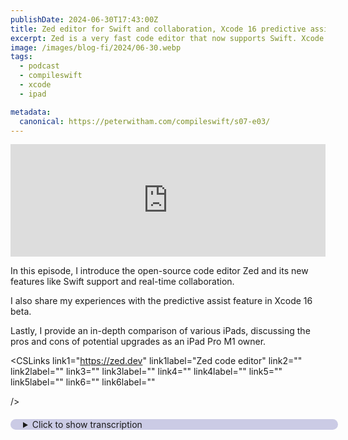 ```yaml
---
publishDate: 2024-06-30T17:43:00Z
title: Zed editor for Swift and collaboration, Xcode 16 predictive assist and which iPad?
excerpt: Zed is a very fast code editor that now supports Swift. Xcode 16 is working great for me, and which iPad is the right one?
image: /images/blog-fi/2024/06-30.webp
tags:
  - podcast
  - compileswift
  - xcode
  - ipad

metadata:
  canonical: https://peterwitham.com/compileswift/s07-e03/
---
```


<iframe width="100%" height="180" frameborder="no" scrolling="no" seamless="" src="https://share.transistor.fm/e/d335a370"></iframe>

<Player/>

In this episode, I introduce the open-source code editor Zed and its new features like Swift support and real-time collaboration.

I also share my experiences with the predictive assist feature in Xcode 16 beta.

Lastly, I provide an in-depth comparison of various iPads, discussing the pros and cons of potential upgrades as an iPad Pro M1 owner.

<CSLinks
  link1="https://zed.dev"
  link1label="Zed code editor"
  link2=""
  link2label=""
  link3=""
  link3label=""
  link4=""
  link4label=""
  link5=""
  link5label=""
  link6=""
  link6label=""

/>

<details>
  <summary
  style="
     margin-top: 20px;
     margin-bottom: 80px;
     padding-left: 20px;
     border-radius: 10px;
     border-width: 1px;
     border-color: rgb(255,255,255,0.2);
     width: 100%;
     background-color: rgb(0, 0, 128, 0.2);
">Click to show transcription</summary>

 #### Transcription
 <cite>Peter:</cite>
 <time>00:02</time>
 <p>What's up, everybody? Welcome to another episode of the CompileSwift podcast. I'm your host, Peter Witham. You can find myself and this podcast at compileswift.com. Got a couple of things for you in this episode.</p>
 <cite>Peter:</cite>
 <time>00:13</time>
 <p>First thing we're gonna dive into here though is a tool that you may not be aware of that that will enable you to write Swift code as well as many others, but in particular, Swift code is what we care about on this podcast, and it's an application called Zed. You can find it atzed.dev. It is actually open source though, so you can download the binary or there's a GitHub link there. And you can go and download the source code, compile it yourself if you want, make changes. And the reason I'm talking about it now is, yes, it has been around a while and yes, it is lightning fast in my opinion and that opinion of many others.</p>
 <cite>Peter:</cite>
 <time>00:54</time>
 <p>But they now have support for 2 very important things. Number 1, they support the swift language. We all care about that. So why does that matter? A lot of us used to use app code by JetBrains, but they stopped working on that.</p>
 <cite>Peter:</cite>
 <time>01:08</time>
 <p>Unfortunately, real shame there. And, of course, yes, there are plenty of other code editors out there you can use. Visual Studio Code, of course, is 1 of the well known ones for working with Swift and everything else and Sublime Text and all of those. But this 1, Zed, is truly lightning fast in my opinion. Not only lightning fast to use, but it also starts up super quick as well.</p>
 <cite>Peter:</cite>
 <time>01:34</time>
 <p>Now they compare it with milliseconds compared to supply and text in Visual Studio Code. Honestly, when you're talking milliseconds, I mean, at that point, who's even gonna notice or care? For example, they say the zed starts in 58 milliseconds compared to Visual Studio Code of 97. But there are other important things with zed. Like I say, first of all, you can download the source code, change it, and compile it yourself.</p>
 <cite>Peter:</cite>
 <time>02:00</time>
 <p>Always a huge win for us developers. Right? But on top of that, not only do you have all the in performance, but, of course, you know, it's got AI like so many other things now. It has all of the usual tools that you would expect, integrated terminal. There's a VIM mode, themes, a whole bunch of settings you can set and everything else.</p>
 <cite>Peter:</cite>
 <time>02:19</time>
 <p>But the other really important factor here is you may be aware of some other applications, 1 of which is called multi, which is now closing down that essentially allowed you to do pair programming in real time. Now, give you an example here. A lot of time on my live streams, when I'm really screwing up my code, yes, that does happen. I know. There's folks wanna help me out other than screaming into the chat room.</p>
 <cite>Peter:</cite>
 <time>02:45</time>
 <p>Totally understand that. We used to use a tool called Multi where essentially can do just that. Multiple people can edit a file at the same time, which is great, except they're closing down. Now Zed has that built in and we tried it out and it is fantastic. The way it works is through GitHub.</p>
 <cite>Peter:</cite>
 <time>03:06</time>
 <p>Right? So you have your project. You sign in to GitHub in in zed, and then you can invite other peoples to work on your code. And you can see other people working in your code in real time and it just works. That's the important thing here.</p>
 <cite>Peter:</cite>
 <time>03:21</time>
 <p>So that's why I'm mentioning it here. 2 key important things. Number 1, it's now got swift support and number 2, it's got this support that works very well for for multiple users on the same files working on the project and all those kind of things without having to do commits and checkouts and branches and all of that kind of stuff. So again, if you wanna check that out, I'll put a link in the show notes, zed.dev. You can actually check out my compiled dev live streams and you'll see us using it on there.</p>
 <cite>Peter:</cite>
 <time>03:51</time>
 <p>You can go to twitch.tvforward/compiledev and you'll see us using it. So wanted to mention very excited now that this super fast editor has the ability to do all of these things as well. Next up, I wanted to talk about the predictive assist in xcode 16 beta. I've been using, the beta 1 and the beta 2, and I have to say this has really been impressing me. I think I've mentioned it before, but I do want to talk about it.</p>
 <cite>Peter:</cite>
 <time>04:17</time>
 <p>I have found that it has done a really good job at analyzing my code or what it thinks I'm about to write and making suggestions and filling them in. I'm going to give you a really simple example here. Now I'm working on an application at the moment and I needed a timer, essentially a stopwatch. I just needed to go from 0 and start counting up. And as soon as I put in let my timer of type timer equal, the predictive assist kicked in and filled in all the necessary code for me.</p>
 <cite>Peter:</cite>
 <time>04:49</time>
 <p>So I just hit tab and line after line, it created the timer, it created all the hookups it needed. At 1 point, it made an interface example for me, and it just worked. And, yeah, okay. That's a very simple example, but it's doing a great job at helping us do these things that we do every day that you don't necessarily remember all the code for, all the syntax. Right?</p>
 <cite>Peter:</cite>
 <time>05:15</time>
 <p>And so it's turning out to be a very useful tool. Now, this has me really excited to see how the swift assist works when that comes along hopefully in 1 of the future betas, But if you've not tried out any of the Xcode betas yet, Xcode 16 beta 2 as of this podcast recording, I think it might be worth your time and giving it a go. It is worth mentioning though that you will need to be on the Sequoia, the Mac OS Sequoia beta as well to take advantage of this. I don't think you're gonna find this feature will work in Sonoma and I don't believe Apple has a plan to put it in support in there for Sonoma either. So you will need to be running Sequoia for that.</p>
 <cite>Peter:</cite>
 <time>05:59</time>
 <p>Maybe create yourself a separate container put that in there take advantage of that at the same time. But this has been a a really good time saver for me and a really good 1 for just jogging the memory on some of that syntax or and also learning from syntax that I was not aware of. So just a little tip out there for, you know, developers of all levels, these AI tools are there to help and assist us And if you think about it that way rather than what some people say replacing us, you're gonna find that they're gonna really speed up a lot of those mundane things that we do in code all the time. Hey, folks. If you like what you're hearing in this podcast and you wanna help this podcast to continue going forward and having great guests and great conversations, I invite you to become a Patreon supporter.</p>
 <cite>Peter:</cite>
 <time>06:45</time>
 <p>You can go to patreon.comforward/compileswift where you will get ad free versions of the podcast along with other content. The last topic I want to bring up in this episode is my adventures with comparing all the iPads. So we're gonna dive into some numbers here. So try and keep up, but I think this is actually starting to be a common problem for a lot of folks. And I thought I should talk about this and and maybe try and help some folks out.</p>
 <cite>Peter:</cite>
 <time>07:12</time>
 <p>So I have the iPad Pro. I've got the m 1 version, and I absolutely love it. You know, it's got the XDR screen, which is absolutely phenomenal. Now I thought to myself, okay. Let's look at all of these new iPads and compare what would my upgrade route be if I was gonna do this.</p>
 <cite>Peter:</cite>
 <time>07:31</time>
 <p>So I started off with the iPad Air, which everybody is raving about. And, yeah, it's a fantastic machine. It's got the m 2 chip so technically a better chip than my m 1. And everything else about it is fantastic. It supports the new pencil and and all of these things.</p>
 <cite>Peter:</cite>
 <time>07:49</time>
 <p>But, it doesn't have the screen that my iPad Pro has. And so, funny enough, it turned out when I compared it with the iPad Air, M1 iPad Pro in my opinion is better because I of all the things the m 1 to the m 2, yeah, okay, it's faster but you're not really gonna notice it too much I don't think on a daily driver, But, what I would notice is losing the XDR screen on my iPad Pro. The iPad Air, of course, has a really nice screen but it's not the XDR version. And even comparing the screen on my current M1 iPad Pro with the new iPad Pro, there's still not a phenomenal amount of difference there as far as maybe a bit of brightness. So it was really interesting that the iPad Air got crossed off the list pretty quickly, which is a real shame.</p>
 <cite>Peter:</cite>
 <time>08:43</time>
 <p>And because when you compare it financially, think about it this way. I've got the iPad Pro, the M1, with the keyboard and the pencil, and my pencil is the version 2 pencil. The advantage of getting an upgrade to an Air is I can continue to use that pencil and that keyboard cover with the iPad Air. I cannot use either of those that I have currently with the new iPad Pro, which in my mind is just crazy and I feel like it's just a money grab, but, hey, that's my opinion. So that was the advantage of looking at the iPad Air, but it turns out if you've had an XDR screen and then you go back to 1 of these other ones, you just notice it.</p>
 <cite>Peter:</cite>
 <time>09:28</time>
 <p>And it's not to say either of them are bad, but it the XDR screen is so phenomenally good. There's, like, you know what? My current iPad Pro is better than that. Moving on to comparing apples to apples, pardon the pun, the m 4 iPad Pro compared to my M1 iPad Pro. Yes.</p>
 <cite>Peter:</cite>
 <time>09:47</time>
 <p>Obviously, the M4 version is significantly better. No no question there. And I should have added that if you want Thunderbolt support on the port, you're gonna have to go with the Pro. Right? You can't use the iPad Air for that.</p>
 <cite>Peter:</cite>
 <time>10:02</time>
 <p>So that is something else I would have been losing. But, you know, yes, comparing the 2 directly, of course, the new version is better in many ways. You know, you got the faster chip and so on, but you still got that beautiful screen and everything else. However, the gotcha here is like I just said. Right?</p>
 <cite>Peter:</cite>
 <time>10:21</time>
 <p>It's not a simple case and others have commented, you can't use your existing accessories, meaning the keyboard cover and the pencil, which I use all the time. So in reality, what it means is, yeah, I can trade in my current M1 iPad Pro and get the new 1, but to be where I'm at now, I also have to pay out for a new cover and I also have to pay out for the new pencil. And as much as I would love to have the the the hover support for the new pencil, I think that's real attractive to me as a as an artist as well and seeing that. I've got to replace all of those as well. So you're suddenly not talking about just switching out the iPad, you're talking about switching out all the accessories that go with it.</p>
 <cite>Peter:</cite>
 <time>11:07</time>
 <p>And the irony here is, by the time you do all of that, you're really looking at the price of essentially getting saying, hey, you know what? I could replace my M1 MacBook Pro for about the same price and get a lot more for my money on that. And I think it's interesting that Apple is really, in my opinion, messing this up for consumers and confusing us because when you look at it now, it's okay. Well, you've introduced so many options at this point that it's almost too confusing for for for regular folks. Right?</p>
 <cite>Peter:</cite>
 <time>11:44</time>
 <p>I'm just talking about regular consumers now. And we've said this before about back in the day. Okay. I know where this is going. Back in the day, an iPhone was how much space do you want, what color.</p>
 <cite>Peter:</cite>
 <time>11:56</time>
 <p>An iPad was how much space do you want. And and, of course, the max. But now there's so many options that I feel like Tim's desire to meet every price point has essentially hurt the simplicity of what everyone used to love about buying Apple stuff. I don't wanna be changing out all of my accessories every couple of years, which is where that's coming down to as well. And I think that it's gonna start to hurt their bottom line even more as people realize, wait, I can't keep shelling out 1, 000 of dollars every year for an iPhone and an I pad.</p>
 <cite>Peter:</cite>
 <time>12:33</time>
 <p>Right? Or every couple of years. I don't mind doing it every 3 or 4 years. But it's it's just getting to be a bit, oh, really? I gotta get a new this and that to go with it now?</p>
 <cite>Peter:</cite>
 <time>12:46</time>
 <p>So at the end of the day, when I looked at it all, the iPad Air, not an option, which is really unfortunate. The iPad Pro the new iPad Pro is the most sensible thing if you are a current iPad Pro owner, but be ready to shell out an awful lot of money depending on where you're currently at as far as what accessories you have. And that was my take on it, so I really don't know. You combine that with, like I say, iPad OS 18, which is gonna be great, but it's still not as as great as the hardware, I guess, in my opinion, is what I would say there. Be very interested to hear everybody's thoughts about this.</p>
 <cite>Peter:</cite>
 <time>13:29</time>
 <p>Reach out to me. Right? CompileSwift on on all the networks. Love to hear what you you think about that. With that folks, just wanted to share those thoughts this week of everything that I've been going through.</p>
 <cite>Peter:</cite>
 <time>13:40</time>
 <p>I might talk a little bit about swift data coming up soon. I've been doing a lot of work with that lately as well. So that's it folks. I hope you have a great 1 and I'll speak to you in the next episode.</p>
</details>
